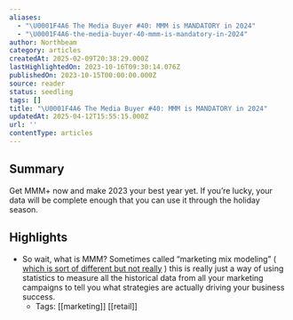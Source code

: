 ```yaml
---
aliases:
  - "\U0001F4A6 The Media Buyer #40: MMM is MANDATORY in 2024"
  - "\U0001F4A6-the-media-buyer-40-mmm-is-mandatory-in-2024"
author: Northbeam
category: articles
createdAt: 2025-02-09T20:38:29.000Z
lastHighlightedOn: 2023-10-16T09:30:14.076Z
publishedOn: 2023-10-15T00:00:00.000Z
source: reader
status: seedling
tags: []
title: "\U0001F4A6 The Media Buyer #40: MMM is MANDATORY in 2024"
updatedAt: 2025-04-12T15:55:15.000Z
url: ''
contentType: articles
---
```

## Summary

Get MMM+ now and make 2023 your best year yet. If you’re lucky, your data will be complete enough that you can use it through the holiday season.

## Highlights

- So wait, what is MMM? Sometimes called “marketing mix modeling” ( [which is sort of different but not really](https://info.northbeam.io/e3t/Ctc/UC+113/d2FFQX04/VWFHTS98Nzl6Vm7D2H1Z9MGyW8Ny6Rt54GGTnN3cFw6z3qgyTW8wLKSR6lZ3mHW6CjW897gB32-W8z96hs2PCGF3W9h5VCV1lChWTW6-Z12w5zC7lvW8Z5ssP38qZkZW4ZwwKv2JZmQhW3znqJJ49_VJmW1j5GSN7RbJgDW7MQ4VW67vbm3VLW6_k8hZwS-W63rZ3Q7Htw-jW7Q7fnL6lk1n0W7LvzJ_1RLdFBVltlG38CDRZPW7Q5pJ-7M5RlWW3bHYSf1F3T9YVzjbXR4HNx7ZTfPHN2m-kqYW6plpj35khNXqW8NMr4T6kC25JW2rXm-H1cDQdBW3r9wCr4Zk9gFW57RH-P6KyNz-W7vMV-s6TWHqrW2r5qdy62SLlGW71NNR41t41-FW1SSv624PzRRmW6Zfrf45cjGyNdb5zF404) ) this is really just a way of using statistics to measure all the historical data from all your marketing campaigns to tell you what strategies are actually driving your business success.
    - Tags: [[marketing]] [[retail]]
